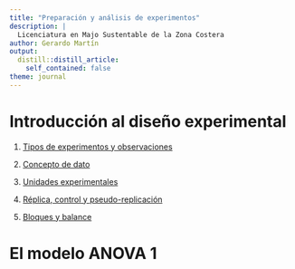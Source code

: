 ```yaml
---
title: "Preparación y análisis de experimentos"
description: |
  Licenciatura en Majo Sustentable de la Zona Costera
author: Gerardo Martín
output:
  distill::distill_article:
    self_contained: false
theme: journal
---
```


# Introducción al diseño experimental

1. [Tipos de experimentos y observaciones](Tipo-exper-observ.html)

2. [Concepto de dato](Concepto-dato.html)

3. [Unidades experimentales](Unidad-exper.html)

4. [Réplica, control y pseudo-replicación](Replica-control.html)

5. [Bloques y balance](Bloques-balance.html)

# El modelo ANOVA 1


